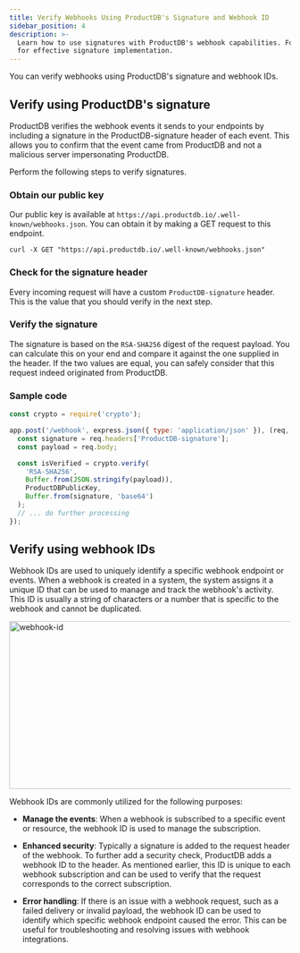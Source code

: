 ```yaml
---
title: Verify Webhooks Using ProductDB's Signature and Webhook ID
sidebar_position: 4
description: >-
  Learn how to use signatures with ProductDB's webhook capabilities. Follow our guide
  for effective signature implementation.
---
```


You can verify webhooks using ProductDB's signature and webhook IDs.

## Verify using ProductDB's signature

ProductDB verifies the webhook events it sends to your endpoints by including a
signature in the ProductDB-signature header of each event. This allows you to confirm
that the event came from ProductDB and not a malicious server impersonating ProductDB.

Perform the following steps to verify signatures.

### Obtain our public key

Our public key is available at
`https://api.productdb.io/.well-known/webhooks.json`. You can obtain it by
making a GET request to this endpoint.

```
curl -X GET "https://api.productdb.io/.well-known/webhooks.json"
```

### Check for the signature header

Every incoming request will have a custom `ProductDB-signature` header. This is the
value that you should verify in the next step.

### Verify the signature

The signature is based on the `RSA-SHA256` digest of the request payload. You
can calculate this on your end and compare it against the one supplied in the
header. If the two values are equal, you can safely consider that this request
indeed originated from ProductDB.

### Sample code

<Tabs>

<TabItem value="node" label="Node.js">

```js
const crypto = require('crypto');

app.post('/webhook', express.json({ type: 'application/json' }), (req, res) => {
  const signature = req.headers['ProductDB-signature'];
  const payload = req.body;

  const isVerified = crypto.verify(
    'RSA-SHA256',
    Buffer.from(JSON.stringify(payload)),
    ProductDBPublicKey,
    Buffer.from(signature, 'base64')
  );
  // ... do further processing
});
```

</TabItem>

</Tabs>

## Verify using webhook IDs

Webhook IDs are used to uniquely identify a specific webhook endpoint or events. When a webhook is created in a system, the system assigns it a unique ID that can be used to manage and track the webhook's activity. This ID is usually a string of characters or a number that is specific to the webhook and cannot be duplicated.

<img
  src="/static/webhook/webhook_id.png"
  width="600"
  height="300"
  alt="webhook-id"
  className="webhook-id-use"
/>

Webhook IDs are commonly utilized for the following purposes:

- **Manage the events**: When a webhook is subscribed to a specific event or resource, the webhook ID is used to manage the subscription.

- **Enhanced security**: Typically a signature is added to the request header of the webhook. To further add a security check, ProductDB adds a webhook ID to the header. As mentioned earlier, this ID is unique to each webhook subscription and can be used to verify that the request corresponds to the correct subscription.

- **Error handling**: If there is an issue with a webhook request, such as a failed delivery or invalid payload, the webhook ID can be used to identify which specific webhook endpoint caused the error. This can be useful for troubleshooting and resolving issues with webhook integrations.

<head>
  <title>Verify Webhooks Using ProductDB's Signature and Webhook ID Guide</title>
  <meta name="description" content="Learn how to use signatures with ProductDB's webhook capabilities. Follow our guide for effective signature implementation."/>
</head>
